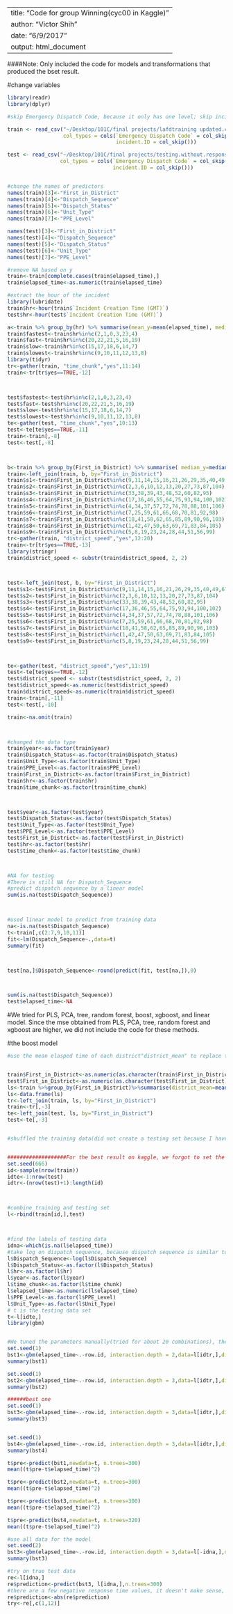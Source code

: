 
---
title: "Code for group Winning(cyc00 in Kaggle)"
author: "Victor Shih"
date: "6/9/2017"
output: html_document
---
  
####Note: Only included the code for models and transformations that produced the bset result. 
  
  #change variables
  
```{r}
library(readr)
library(dplyr)

#skip Emergency Dispatch Code, because it only has one level; skip incident.ID because it is not useful(just the ID of the incident)

train <- read_csv("~/Desktop/101C/final projects/lafdtraining updated.csv", 
                  col_types = cols(`Emergency Dispatch Code` = col_skip(), 
                                   incident.ID = col_skip()))

test <- read_csv("~/Desktop/101C/final projects/testing.without.response.txt", 
                 col_types = cols(`Emergency Dispatch Code` = col_skip(), 
                                  incident.ID = col_skip()))


#change the names of predictors 
names(train)[3]<-"First_in_District"
names(train)[4]<-"Dispatch_Sequence" 
names(train)[5]<-"Dispatch_Status"
names(train)[6]<-"Unit_Type"
names(train)[7]<-"PPE_Level"

names(test)[3]<-"First_in_District"
names(test)[4]<-"Dispatch_Sequence" 
names(test)[5]<-"Dispatch_Status"
names(test)[6]<-"Unit_Type"
names(test)[7]<-"PPE_Level"

#remove NA based on y
train<-train[complete.cases(train$elapsed_time),]
train$elapsed_time<-as.numeric(train$elapsed_time)

#extract the hour of the incident
library(lubridate)
train$hr<-hour(train$`Incident Creation Time (GMT)`)
test$hr<-hour(test$`Incident Creation Time (GMT)`)

a<-train %>% group_by(hr) %>% summarise(mean_y=mean(elapsed_time), median_y=median(elapsed_time))
train$fastest<-train$hr%in%c(2,1,0,3,23,4)
train$fast<-train$hr%in%c(20,22,21,5,16,19)
train$slow<-train$hr%in%c(15,17,18,6,14,7)
train$slowest<-train$hr%in%c(9,10,11,12,13,8)
library(tidyr)
tr<-gather(train, "time_chunk","yes",11:14)
train<-tr[tr$yes==TRUE,-12]



test$fastest<-test$hr%in%c(2,1,0,3,23,4)
test$fast<-test$hr%in%c(20,22,21,5,16,19)
test$slow<-test$hr%in%c(15,17,18,6,14,7)
test$slowest<-test$hr%in%c(9,10,11,12,13,8)
te<-gather(test, "time_chunk","yes",10:13)
test<-te[te$yes==TRUE,-11]
train<-train[,-8]
test<-test[,-8]



b<-train %>% group_by(First_in_District) %>% summarise( median_y=median(elapsed_time))
train<-left_join(train, b, by="First_in_District")
train$s1<-train$First_in_District%in%c(9,11,14,15,16,21,26,29,35,40,49,67,76,77,79,86,91,97,107,108,109,112)
train$s2<-train$First_in_District%in%c(2,3,6,10,12,13,20,27,73,87,104)
train$s3<-train$First_in_District%in%c(33,38,39,43,48,52,60,82,95)
train$s4<-train$First_in_District%in%c(17,36,46,55,64,75,93,94,100,102)
train$s5<-train$First_in_District%in%c(4,34,37,57,72,74,78,88,101,106)
train$s6<-train$First_in_District%in%c(7,25,59,61,66,68,70,81,92,98)
train$s7<-train$First_in_District%in%c(18,41,58,62,65,85,89,90,96,103)
train$s8<-train$First_in_District%in%c(1,42,47,50,63,69,71,83,84,105)
train$s9<-train$First_in_District%in%c(5,8,19,23,24,28,44,51,56,99)
tr<-gather(train, "district_speed","yes",12:20)
train<-tr[tr$yes==TRUE,-13]
library(stringr)
train$district_speed <- substr(train$district_speed, 2, 2)



test<-left_join(test, b, by="First_in_District")
test$s1<-test$First_in_District%in%c(9,11,14,15,16,21,26,29,35,40,49,67,76,77,79,86,91,97,107,108,109,112)
test$s2<-test$First_in_District%in%c(2,3,6,10,12,13,20,27,73,87,104)
test$s3<-test$First_in_District%in%c(33,38,39,43,48,52,60,82,95)
test$s4<-test$First_in_District%in%c(17,36,46,55,64,75,93,94,100,102)
test$s5<-test$First_in_District%in%c(4,34,37,57,72,74,78,88,101,106)
test$s6<-test$First_in_District%in%c(7,25,59,61,66,68,70,81,92,98)
test$s7<-test$First_in_District%in%c(18,41,58,62,65,85,89,90,96,103)
test$s8<-test$First_in_District%in%c(1,42,47,50,63,69,71,83,84,105)
test$s9<-test$First_in_District%in%c(5,8,19,23,24,28,44,51,56,99)



te<-gather(test, "district_speed","yes",11:19)
test<-te[te$yes==TRUE,-12]
test$district_speed <- substr(test$district_speed, 2, 2)
test$district_speed<-as.numeric(test$district_speed)
train$district_speed<-as.numeric(train$district_speed)
train<-train[,-11]
test<-test[,-10]

train<-na.omit(train)



#changed the data type
train$year<-as.factor(train$year)
train$Dispatch_Status<-as.factor(train$Dispatch_Status)
train$Unit_Type<-as.factor(train$Unit_Type)
train$PPE_Level<-as.factor(train$PPE_Level)
train$First_in_District<-as.factor(train$First_in_District)
train$hr<-as.factor(train$hr)
train$time_chunk<-as.factor(train$time_chunk)



test$year<-as.factor(test$year)
test$Dispatch_Status<-as.factor(test$Dispatch_Status)
test$Unit_Type<-as.factor(test$Unit_Type)
test$PPE_Level<-as.factor(test$PPE_Level)
test$First_in_District<-as.factor(test$First_in_District)
test$hr<-as.factor(test$hr)
test$time_chunk<-as.factor(test$time_chunk)



#NA for testing
#There is still NA for Dispatch_Sequence
#predict dispatch sequence by a linear model
sum(is.na(test$Dispatch_Sequence))



#used linear model to predict from training data
na<-is.na(test$Dispatch_Sequence)
t<-train[,c(2:7,9,10,11)]
fit<-lm(Dispatch_Sequence~.,data=t)
summary(fit)



test[na,]$Dispatch_Sequence<-round(predict(fit, test[na,]),0)



sum(is.na(test$Dispatch_Sequence))
test$elapsed_time<-NA
```


#We tried for PLS, PCA, tree, random forest, boost, xgboost, and linear model. Since the mse obtained from PLS, PCA, tree, random forest and xgboost are higher, we did not include the code for these methods.

#the boost model

```{r}
#use the mean elasped time of each district"district_mean" to replace the predictor "First_in_District"


train$First_in_District<-as.numeric(as.character(train$First_in_District))
test$First_in_District<-as.numeric(as.character(test$First_in_District))
ls<-train %>%group_by(First_in_District)%>%summarise(district_mean=mean(elapsed_time) )
ls<-data.frame(ls)
tr<-left_join(train, ls, by="First_in_District")
train<-tr[,-3]
te<-left_join(test, ls, by="First_in_District")
test<-te[,-3]


#shuffled the training data(did not create a testing set because I have already tuned the parameters to get the best model)


###################For the best result on kaggle, we forgot to set the seed when shuffling the data. By default, boost will randomly select half of the parameter of the next observation to propose the next tree in the expansion. Even though we used all of the training data for the best model, the order of the data is not the same. Therefore, the resulting model may vary a little bit. But the mse should be farily similar.(We are so sorry about this, but we did not know this randomness in bgm before submitting the result.)
set.seed(666)
id<-sample(nrow(train))
idte<-1:nrow(test)
idtr<-(nrow(test)+1):length(id)



#combine training and testing set
l<-rbind(train[id,],test)



#find the labels of testing data 
idna<-which(is.na(l$elapsed_time))
#take log on dispatch sequence, because dispatch sequence is similar to a waiting time, it may follow exponential distribution(and the result of using log dispatch sequence is indeed better than that of using dispatch sequence directly)
l$Dispatch_Sequence<-log(l$Dispatch_Sequence)
l$Dispatch_Status<-as.factor(l$Dispatch_Status)
l$hr<-as.factor(l$hr)
l$year<-as.factor(l$year)
l$time_chunk<-as.factor(l$time_chunk)
l$elapsed_time<-as.numeric(l$elapsed_time)
l$PPE_Level<-as.factor(l$PPE_Level)
l$Unit_Type<-as.factor(l$Unit_Type)
# t is the testing data set
t<-l[idte,]
library(gbm)


#We tuned the parameters manually(tried for about 20 combinations), the following are some of the combination, and bst3 is the best one
set.seed(1)
bst1<-gbm(elapsed_time~.-row.id, interaction.depth = 2,data=l[idtr,],distribution="gaussian",n.trees =320,verbose =F,shrinkage =0.15)
summary(bst1)

set.seed(1)
bst2<-gbm(elapsed_time~.-row.id, interaction.depth = 3,data=l[idtr,],distribution="gaussian",n.trees =320,verbose =F,shrinkage =0.1, n.minobsinnode = 15)
summary(bst2)

######best one
set.seed(1)
bst3<-gbm(elapsed_time~.-row.id, interaction.depth = 3,data=l[idtr,],distribution="gaussian",n.trees =320,verbose =F,shrinkage =0.15)
summary(bst3)


set.seed(1)
bst4<-gbm(elapsed_time~.-row.id, interaction.depth = 3,data=l[idtr,],distribution="gaussian",n.trees =320,verbose =F,shrinkage =0.15, n.minobsinnode = 15)
summary(bst4)

t$pre<-predict(bst1,newdata=t, n.trees=300)
mean((t$pre-t$elapsed_time)^2)

t$pre<-predict(bst2,newdata=t, n.trees=300)
mean((t$pre-t$elapsed_time)^2)

t$pre<-predict(bst3,newdata=t, n.trees=300)
mean((t$pre-t$elapsed_time)^2)

t$pre<-predict(bst4,newdata=t, n.trees=320)
mean((t$pre-t$elapsed_time)^2)

#use all data for the model
set.seed(2)
bst3<-gbm(elapsed_time~.-row.id, interaction.depth = 3,data=l[-idna,],distribution="gaussian",n.trees =400,verbose =F,shrinkage =0.15)
summary(bst3)

#try on true test data
re<-l[idna,]
re$prediction<-predict(bst3, l[idna,],n.trees=300)
#there are a few negative response time values, it doesn't make sense, so take the absolute value of the result
re$prediction<-abs(re$prediction)
try<-re[,c(1,12)]
```




